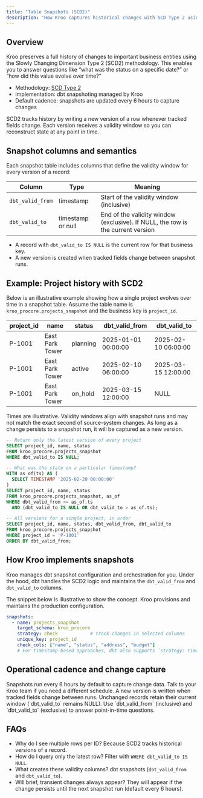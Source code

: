 ```yaml
---
title: "Table Snapshots (SCD2)"
description: "How Kroo captures historical changes with SCD Type 2 using dbt snapshots."
---
```


## Overview

Kroo preserves a full history of changes to important business entities using the Slowly Changing Dimension Type 2 (SCD2) methodology. This enables you to answer questions like “what was the status on a specific date?” or “how did this value evolve over time?”

- Methodology: [SCD Type 2](https://en.wikipedia.org/wiki/Slowly_changing_dimension)
- Implementation: dbt snapshoting managed by Kroo
- Default cadence: snapshots are updated every 6 hours to capture changes

<Info>
SCD2 tracks history by writing a new version of a row whenever tracked fields change. Each version receives a validity window so you can reconstruct state at any point in time.
</Info>

## Snapshot columns and semantics

Each snapshot table includes columns that define the validity window for every version of a record:

| Column | Type | Meaning |
|-------|------|---------|
| `dbt_valid_from` | timestamp | Start of the validity window (inclusive) |
| `dbt_valid_to` | timestamp or null | End of the validity window (exclusive). If NULL, the row is the current version |

- A record with `dbt_valid_to IS NULL` is the current row for that business key.
- A new version is created when tracked fields change between snapshot runs.

## Example: Project history with SCD2

Below is an illustrative example showing how a single project evolves over time in a snapshot table. Assume the table name is `kroo_procore.projects_snapshot` and the business key is `project_id`.

<Tabs>
<Tab title="History (all versions)">

| project_id | name              | status   | dbt_valid_from        | dbt_valid_to          |
|------------|-------------------|----------|-----------------------|-----------------------|
| P-1001     | East Park Tower   | planning | 2025-01-01 00:00:00   | 2025-02-10 06:00:00   |
| P-1001     | East Park Tower   | active   | 2025-02-10 06:00:00   | 2025-03-15 12:00:00   |
| P-1001     | East Park Tower   | on_hold  | 2025-03-15 12:00:00   | NULL                  |

<Info>
Times are illustrative. Validity windows align with snapshot runs and may not match the exact second of source-system changes. As long as a change persists to a snapshot run, it will be captured as a new version.
</Info>

</Tab>

<Tab title="Query - Current State">

```sql
-- Return only the latest version of every project
SELECT project_id, name, status
FROM kroo_procore.projects_snapshot
WHERE dbt_valid_to IS NULL;
```

</Tab>

<Tab title="Query - Point in Time">

```sql
-- What was the state on a particular timestamp?
WITH as_of(ts) AS (
  SELECT TIMESTAMP '2025-02-20 00:00:00'
)
SELECT project_id, name, status
FROM kroo_procore.projects_snapshot, as_of
WHERE dbt_valid_from <= as_of.ts
  AND (dbt_valid_to IS NULL OR dbt_valid_to > as_of.ts);
```

</Tab>

<Tab title="Query - Full History">

```sql
-- All versions for a single project, in order
SELECT project_id, name, status, dbt_valid_from, dbt_valid_to
FROM kroo_procore.projects_snapshot
WHERE project_id = 'P-1001'
ORDER BY dbt_valid_from;
```

</Tab>
</Tabs>

## How Kroo implements snapshots

Kroo manages dbt snapshot configuration and orchestration for you. Under the hood, dbt handles the SCD2 logic and maintains the `dbt_valid_from` and `dbt_valid_to` columns.

<Info>
The snippet below is illustrative to show the concept. Kroo provisions and maintains the production configuration.
</Info>

```yaml
snapshots:
  - name: projects_snapshot
    target_schema: kroo_procore
    strategy: check            # track changes in selected columns
    unique_key: project_id
    check_cols: ["name", "status", "address", "budget"]
    # For timestamp-based approaches, dbt also supports `strategy: timestamp` with `updated_at`
```

## Operational cadence and change capture

<CardGroup cols={3}>
<Card title="6-hour default cadence" icon="clock">
Snapshots run every 6 hours by default to capture change data. Talk to your Kroo team if you need a different schedule.
</Card>

<Card title="Change detection" icon="arrows-rotate">
A new version is written when tracked fields change between runs. Unchanged records retain their current window (`dbt_valid_to` remains NULL).
</Card>

<Card title="As-of semantics" icon="calendar-day">
Use `dbt_valid_from` (inclusive) and `dbt_valid_to` (exclusive) to answer point-in-time questions.
</Card>
</CardGroup>

## FAQs

- Why do I see multiple rows per ID? Because SCD2 tracks historical versions of a record.
- How do I query only the latest row? Filter with `WHERE dbt_valid_to IS NULL`.
- What creates these validity columns? dbt snapshots (`dbt_valid_from` and `dbt_valid_to`).
- Will brief, transient changes always appear? They will appear if the change persists until the next snapshot run (default every 6 hours).

